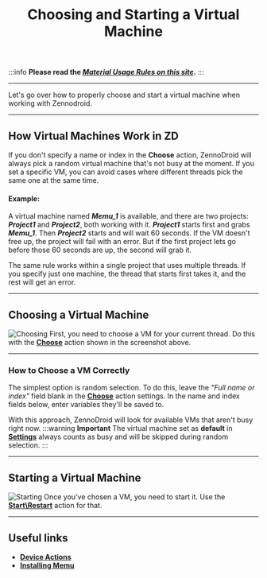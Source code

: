 ﻿---
sidebar_position: 6
title: Choosing and Starting a Virtual Machine
description: How to properly choose and start a virtual machine.
---
:::info **Please read the [*Material Usage Rules on this site*](../../Disclaimer).**
:::
_______________________________________________
Let's go over how to properly choose and start a virtual machine when working with Zennodroid.
_______________________________________________
## How Virtual Machines Work in ZD
If you don't specify a name or index in the **Choose** action, ZennoDroid will always pick a random virtual machine that's not busy at the moment. If you set a specific VM, you can avoid cases where different threads pick the same one at the same time.
#### Example:
A virtual machine named ***Memu_1*** is available, and there are two projects: ***Project1*** and ***Project2***, both working with it.
***Project1*** starts first and grabs ***Memu_1***. Then ***Project2*** starts and will wait 60 seconds. If the VM doesn't free up, the project will fail with an error. But if the first project lets go before those 60 seconds are up, the second will grab it.

The same rule works within a single project that uses multiple threads. If you specify just one machine, the thread that starts first takes it, and the rest will get an error.
_______________________________________________
## Choosing a Virtual Machine
![Choosing](./assets/ChooseVM/ChooseVM_pic1.png)
First, you need to choose a VM for your current thread. Do this with the [**Choose**](../../Android/ProLite/action#how-do-i-select-a-device) action shown in the screenshot above.
_______________________________________________
### How to Choose a VM Correctly
The simplest option is random selection. To do this, leave the *"Full name or index"* field blank in the [**Choose**](../../Android/ProLite/action#how-do-i-select-a-device) action settings. In the name and index fields below, enter variables they'll be saved to.

With this approach, ZennoDroid will look for available VMs that aren't busy right now.
:::warning **Important**
The virtual machine set as **default** in [**Settings**](../../Settings/Settings_for_Android#use-default-device) always counts as busy and will be skipped during random selection.
:::
_______________________________________________
## Starting a Virtual Machine
![Starting](./assets/ChooseVM/ChooseVM_pic2.png)
Once you've chosen a VM, you need to start it. Use the [**Start\Restart**](../../Android/ProLite/action#how-do-i-start-or-restart-a-device) action for that.
_______________________________________________
## Useful links
- [**Device Actions**](../../Android/ProLite/action)
- [**Installing Memu**](../../ProLite/Memu_Install)